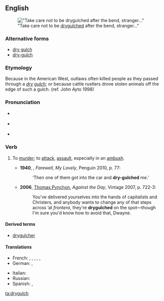 {{was wotd|2010|September|9}}
==English==
[[File:DryForkDome.jpg|thumb|"Take care not to be [[drygulched]] after the bend, stranger..."]]

===Alternative forms===
* [[dry gulch]]
* [[dry-gulch]]

===Etymology===
Because in the American West, outlaws often killed people as they passed through a ''[[dry]] [[gulch]]''; or because cattle rustlers drove stolen animals off the edge of such a gulch.  (ref. John Ayto 1998)

===Pronunciation===
*{{a|UK}} {{IPA|/ˈdɹʌɪɡʌltʃ/}}
* {{a|US}} {{IPA|/ˈdɹaɪ.ɡʌltʃ/}}
* {{audio|en-us-drygulch.ogg|Audio (US)|lang=en}}

===Verb===
{{en-verb|drygulch|es}}

# {{context|US|slang|lang=en}} To [[murder]]; to [[attack]], [[assault]], especially in an [[ambush]].
#*'''1940''', {{w|Raymond Chandler}}, ''Farewell, My Lovely'', Penguin 2010, p. 77:
#*:‘Then one of them got into the car and '''dry-gulched''' me.’
#* '''2006''', [[w:Thomas Pynchon|Thomas Pynchon]], ''Against the Day'', Vintage 2007, p. 722-3:
#*: You've delivered yourselves into the hands of capitalists and Christers, and anybody wants to change any of that steps across ’at ''frontera'', they're '''drygulched''' on the spot—though I'm sure you'd know how to avoid that, Dwayne.

====Derived terms====
* [[drygulcher]]

====Translations====
{{trans-top|slang: to murder, attack, assault, ambush}}
* French: {{t+|fr|sécher}}, {{t+|fr|descendre}}, {{t+|fr|zigouiller}}, {{t+|fr|estourbir}}, {{t+|fr|couiquer}}, {{t+|fr|flinguer}}
* German: {{t+|de|abmurksen}}, {{t+|de|überfallen}}
{{trans-mid}}
* Italian: {{t|it|far fuori}}
* Russian: {{t+|ru|нападать}}
* Spanish: {{t|es|apiolar}}, {{t+|es|cargarse}}
{{trans-bottom}}

[[ta:drygulch]]